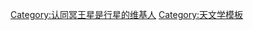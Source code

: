 {{Userbox
  |border-c = #ff3300
  |border-s = 1
  |id-c     = #FFFFFF
  |id-s     = 12
  |id-fc    = #ff3300
  |info-c   = #ffedcc
  |info-s   = 8
  |info-fc  = #ff3300
  |id       = 九大行星
  |info     = 这个维基人认为[[IAU的行星定义|冥王星是太阳系的一颗行星]]
}}
[[Category:认同冥王星是行星的维基人]]
<noinclude>
[[Category:天文学模板‎]]
</noinclude>